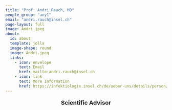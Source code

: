 ```yaml
---
title: "Prof. Andri Rauch, MD"
people_group: "any1"
email: "andri.rauch@insel.ch"
page-layout: full
image: Andri.jpeg
about: 
  id: about
  template: jolla
  image-shape: round
  image: Andri.jpeg
  links:
    - icon: envelope
      text: Email
      href: mailto:andri.rauch@insel.ch 
    - icon: link
      text: More Information
      href: https://infektiologie.insel.ch/de/ueber-uns/details/person/detail/andri-rauch
---
```


<div style="text-align: center;">
  <p style="font-size: 18px; font-weight: bold;">Scientific Advisor</p>
</div>


